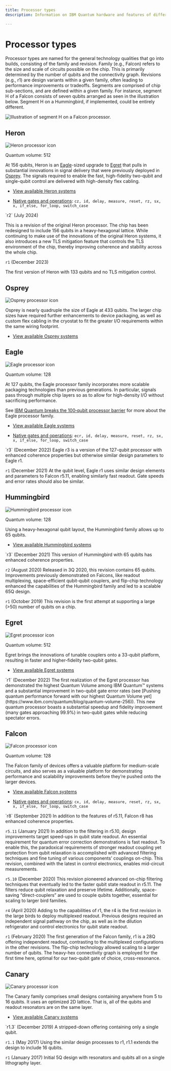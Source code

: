 ```yaml
---
title: Processor types
description: Information on IBM Quantum hardware and features of different processors

---
```


# Processor types

Processor types are named for the general technology qualities that go into builds, consisting of the family and revision. Family (e.g., Falcon) refers to the size and scale of circuits possible on the chip. This is primarily determined by the number of qubits and the connectivity graph. Revisions (e.g., r1) are design variants within a given family, often leading to performance improvements or tradeoffs. Segments are comprised of chip sub-sections, and are defined within a given family. For instance, segment H of a Falcon consists of seven qubits arranged as seen in the illustration below. Segment H on a Hummingbird, if implemented, could be entirely different.

![Illustration of segment H on a Falcon processor.](/images/guides/processor-types/seg-h.png "Illustration of segment H on a Falcon processor")


## Heron

![Heron processor icon](/images/guides/processor-types/heron.svg)

Quantum volume: 512

At 156 qubits, Heron is an [Eagle](#eagle)-sized upgrade to [Egret](#egret) that pulls in substantial innovations in signal delivery that were previously deployed in [Osprey](#osprey). The signals required to enable the fast, high-fidelity two-qubit and single-qubit control are delivered with high-density flex cabling.

*   [View available Heron systems](https://quantum.ibm.com/services/resources?tab=systems&type=Heron)

* [Native gates and operations](native-gates): `cz, id, delay, measure, reset, rz, sx, x, if_else, for_loop, switch_case`

<Admonition type="info" title="Revisions">
  `r2` (July 2024) 

  This is a revision of the original Heron processor. The chip has been redesigned to include 156 qubits in a heavy-hexagonal lattice. While continuing to make use of the innovations of the original Heron systems, it also introduces a new TLS mitigation feature that controls the TLS environment of the chip, thereby improving coherence and stability across the whole chip.

  `r1` (December 2023)

  The first version of Heron with 133 qubits and no TLS mitigation control.

</Admonition>

## Osprey

![Osprey processor icon](/images/guides/processor-types/osprey.svg)

Osprey is nearly quadruple the size of Eagle at 433 qubits. The larger chip sizes have required further enhancements to device packaging, as well as custom flex cabling in the cryostat to fit the greater I/O requirements within the same wiring footprint.

*   [View available Osprey systems](https://quantum.ibm.com/services/resources?tab=systems&type=Osprey)

## Eagle

![Eagle processor icon](/images/guides/processor-types/eagle.svg)

Quantum volume: 128

At 127 qubits, the Eagle processor family incorporates more scalable packaging technologies than previous generations. In particular, signals pass through multiple chip layers so as to allow for high-density I/O without sacrificing performance.

See [IBM Quantum breaks the 100‑qubit processor barrier](https://www.ibm.com/quantum/blog/127-qubit-quantum-processor-eagle) for more about the Eagle processor family.

*   [View available Eagle systems](https://quantum.ibm.com/services/resources?tab=systems&type=Eagle)

* [Native gates and operations](native-gates): `ecr, id, delay, measure, reset, rz, sx, x, if_else, for_loop, switch_case`

<Admonition type="info" title="Revisions">
  `r3` (December 2022) Eagle r3 is a version of the 127-qubit processor with enhanced coherence properties but otherwise similar design parameters to Eagle r1.

  `r1` (December 2021) At the qubit level, Eagle r1 uses similar design elements and parameters to Falcon r5.11, enabling similarly fast readout. Gate speeds and error rates should also be similar.
</Admonition>

## Hummingbird

![Hummingbird processor icon](/images/guides/processor-types/hummingbird.svg)

Quantum volume: 128

Using a heavy-hexagonal qubit layout, the Hummingbird family allows up to 65 qubits.

*   [View available Hummingbird systems](https://quantum.ibm.com/services/resources?tab=systems&type=Hummingbird)

<Admonition type="info" title="Revisions">
  `r3` (December 2021) This version of Hummingbird with 65 qubits has enhanced coherence properties.

  `r2` (August 2020) Released in 3Q 2020, this revision contains 65 qubits. Improvements previously demonstrated on Falcons, like readout multiplexing, space-efficient qubit-qubit couplers, and flip-chip technology enhanced the capabilities of the Hummingbird family and led to a scalable 65Q design.

  `r1` (October 2019) This revision is the first attempt at supporting a large (>50) number of qubits on a chip.
</Admonition>

## Egret

![Egret processor icon](/images/guides/processor-types/egret.svg)

Quantum volume: 512

Egret brings the innovations of tunable couplers onto a 33-qubit platform, resulting in faster and higher-fidelity two-qubit gates.

*   [View available Egret systems](https://quantum.ibm.com/services/resources?tab=systems&type=Egret)

<Admonition type="info" title="Revisions">
  `r1` (December 2022) The first realization of the Egret processor has demonstrated the highest Quantum Volume among IBM Quantum&trade; systems and a substantial improvement in two-qubit gate error rates (see [Pushing quantum performance forward with our highest Quantum Volume yet](https://www.ibm.com/quantum/blog/quantum-volume-256)). This new quantum processor boasts a substantial speedup and fidelity improvement (many gates approaching 99.9%) in two-qubit gates while reducing spectator errors.
</Admonition>

## Falcon

![Falcon processor icon](/images/guides/processor-types/falcon.svg)

Quantum volume: 128 

The Falcon family of devices offers a valuable platform for medium-scale circuits, and also serves as a valuable platform for demonstrating performance and scalability improvements before they’re pushed onto the larger devices.

*   [View available Falcon systems](https://quantum.ibm.com/services/resources?tab=systems&type=Falcon)

* [Native gates and operations](native-gates): `cx, id, delay, measure, reset, rz, sx, x, if_else, for_loop, switch_case`

<Admonition type="info" title="Revisions">
  `r8` (September 2021) In addition to the features of r5.11, Falcon r8 has enhanced coherence properties.

  `r5.11` (January 2021) In addition to the filtering in r5.10, design improvements target speed-ups in qubit state readout. An essential requirement for quantum error correction demonstrations is fast readout. To enable this, the paradoxical requirements of stronger readout coupling yet protection from qubit relaxation is accomplished with advanced filtering techniques and fine tuning of various components’ couplings on-chip. This revision, combined with the latest in control electronics, enables mid-circuit measurements.

  `r5.10` (December 2020) This revision pioneered advanced on-chip filtering techniques that eventually led to the faster qubit state readout in r5.11. The filters reduce qubit relaxation and preserve lifetime. Additionally, space-saving “direct-couplers” are used to couple qubits together, essential for scaling to larger bird families.

  `r4` (April 2020) Adding to the capabilities of r1, the r4 is the first revision in the large birds to deploy multiplexed readout. Previous designs required an independent signal pathway on the chip, as well as in the dilution refrigerator and control electronics for qubit state readout.

  `r1` (February 2020) The first generation of the Falcon family, r1 is a 28Q offering independent readout, contrasting to the multiplexed configurations in the other revisions. The flip-chip technology allowed scaling to a larger number of qubits. The heavy-hex connectivity graph is employed for the first time here, optimal for our two-qubit gate of choice, cross-resonance.
</Admonition>

## Canary

![Canary processor icon](/images/guides/processor-types/canary.svg)

The Canary family comprises small designs containing anywhere from 5 to 16 qubits. It uses an optimized 2D lattice.  That is, all of the qubits and readout resonators are on the same layer.
*   [View available Canary systems](https://quantum.ibm.com/services/resources?tab=systems&type=Canary)

<Admonition type="info" title="Revisions">
  `r1.3` (December 2019) A stripped-down offering containing only a single qubit.

  `r1.1` (May 2017) Using the similar design processes to r1, r1.1 extends the design to include 16 qubits.

  `r1` (January 2017) Initial 5Q design with resonators and qubits all on a single lithography layer.
</Admonition>

